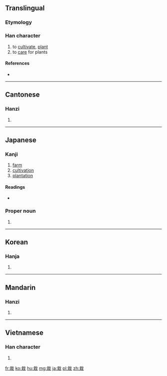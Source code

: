 ==Translingual==

===Etymology===
{{Han compound|木|𢦏|c1=s|c2=p|ls=psc}}

===Han character===
{{Han char|rn=75|rad=木|as=06|sn=10|four=4395<sub>0</sub>|canj=十戈木 (JID)|ids=⿹[[𢦏]][[木]]}}

# to [[cultivate]], [[plant]]
# to [[care]] for plants

====References====
* {{Han ref|kx=0524.120|dkj=14750|dj=0913.040|hdz=21193.060|uh=683D|ud=26685|bh=AEE2|bd=44770}}

----

==Cantonese==

===Hanzi===
{{yue-hanzi|jyut=zoi1|y=joi1}}

# {{defn|lang=yue|sort=木06}}

----

==Japanese==

===Kanji===
{{ja-kanji|grade=c|rs=木06}}

# [[farm]]
# [[cultivation]]
# [[plantation]]

====Readings====
* {{ja-readings|on=[[さい]] (sai)|kun=[[うえる]] (ueru)}}

===Proper noun===
{{ja-pos|proper|さい}}

# {{surname|lang=ja|sort=さい}}

----

==Korean==

===Hanja===
{{ko-hanja|hangeul=재|eumhun=|rv=jae|mr=chae|y=cay}}

# {{defn|lang=ko|sort=木06}}

----

==Mandarin==

===Hanzi===
{{cmn-hanzi|pin=[[zāi]] ([[zai1]]), [[zài]] ([[zai4]])|wg=tsai<sup>1</sup>, tsai<sup>4</sup>}}

# {{defn|lang=cmn|sort=木06}}

----

==Vietnamese==

===Han character===
{{vi-hantu|[[tài]], [[trài]]|rs=木06}}

# {{defn|lang=vi}}

[[fr:栽]]
[[ko:栽]]
[[hu:栽]]
[[mg:栽]]
[[ja:栽]]
[[pl:栽]]
[[zh:栽]]
